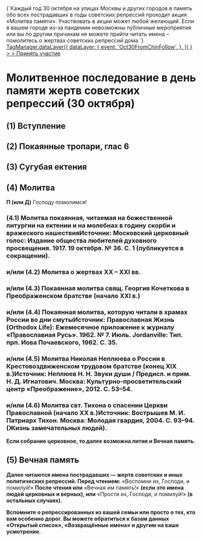 
<Note>
    <div>
        {`Каждый год 30 октября на улицах Москвы и других городов в память обо всех пострадавших в годы советских
        репрессий проходит акция «Молитва памяти». Участвовать в акции может любой желающий. Если в вашем городе из-за
        пандемии невозможны публичные мероприятия или вы по другим причинам не можете прийти читать имена – помолитесь о
        жертвах советских репрессий дома.`}
    </div>
    <a
        style={{ textDecoration: 'underline' }}
        href="https://molitvapamyaty.ru/"
        target="_blank"
        onClick={() =>
            TagManager.dataLayer({
                dataLayer: {
                    event: 'Oct30FromChinFollow',
                },
            })
        }
    >
        > Принять участие
    </a>
</Note>

# Молитвенное последование в день памяти жертв советских репрессий (30 октября)

## (1) Вступление

<MdxLoader src="MolitvaPamyati/Vozglas" />

## (2) Покаянные тропари, глас 6

<MdxLoader src="Shared/PokaiannyeTrops" />

## (3) Сугубая ектения

<MdxLoader src="MolitvaPamyati/Sugubaya" />

## (4) Молитва

**П (или Д)** Господу помолимся!

### (4.1) Молитва покаянная, читаемая на божественной литургии на ектении и на молебнах в годину скорби и вражеского нашествия<Tooltip>Источник: Московский церковный голос: Издание общества любителей духовного просвещения. 1917. 19 октября. № 36. С. 1 (публикуется в сокращении).</Tooltip>

<MdxLoader src="MolitvaPamyati/Molitva0" />

### и/или (4.2) Молитва о жертвах ХХ – ХХI вв.

<MdxLoader src="MolitvaPamyati/Molitva1" />

### и/или (4.3) Покаянная молитва свящ. Георгия Кочеткова в Преображенском братстве (начало XXI в.)

<MdxLoader src="MolitvaPamyati/Molitva2" />

### и/или (4.4) Покаянная молитва, которую читали в храмах России во дни смуты<Tooltip>Источник: Православная Жизнь (Orthodox Life): Ежемесячное приложение к журналу «Православная Русь». 1962. № 7. Июль. Jordanville: Тип. прп. Иова Почаевского, 1962. С. 35.</Tooltip>

<MdxLoader src="MolitvaPamyati/Molitva3" />

### и/или (4.5) Молитва Николая Неплюева о России в Крестовоздвиженском трудовом братстве (конец XIX в.)<Tooltip>Источник: Неплюев Н. Н. Звуки души / Предисл. и прим. Н. Д. Игнатович. Москва: Культурно-просветительский центр «Преображение», 2012. С. 53–54.</Tooltip>

<MdxLoader src="MolitvaPamyati/Molitva4" />

### и/или (4.6) Молитва свт. Тихона о спасении Церкви Православной (начало XX в.)<Tooltip>Источник: Вострышев М. И. Патриарх Тихон. Москва: Молодая гвардия, 2004. С. 93–94. (Жизнь замечательных людей).</Tooltip>

<MdxLoader src="MolitvaPamyati/Molitva5" />

**Если собрание церковное, то далее возможна лития и Вечная память.**

## (5) Вечная память

<MdxLoader src="MolitvaPamyati/VechnayaPamyat" />

**Далее читаются имена пострадавших — жертв советских и иных политических репрессий. Перед чтением:** «Воспомни их, Господи, и помилуй!» **После чтения или** «Вечная им память!» **(если это имена людей церковных и верных), или** «Прости их, Господи, и помилуй!» **(в остальных случаях).**

**Вспомните о репрессированных из вашей семьи или просто о тех, кто вам особенно дорог. Вы можете обратиться к базам данных «Открытый список», «Возвращённые имена» и другим на ваше усмотрение.**
